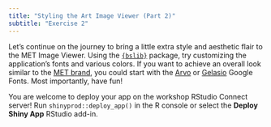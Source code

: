 ```yaml
---
title: "Styling the Art Image Viewer (Part 2)"
subtitle: "Exercise 2"
---
```


Let's continue on the journey to bring a little extra style and aesthetic flair to the MET Image Viewer. Using the [`{bslib}`](https://rstudio.github.io/bslib/articles/bslib.html) package, try customizing the application's fonts and various colors. If you want to achieve an overall look similar to the [MET brand](https://www.metmuseum.org/blogs/now-at-the-met/2016/brand-identity), you could start with the [Arvo](https://fonts.google.com/specimen/Arvo?category=Serif) or [Gelasio](https://fonts.google.com/specimen/Gelasio?category=Serif) Google Fonts. Most importantly, have fun!

::: callout-tip
You are welcome to deploy your app on the workshop RStudio Connect server! Run `shinyprod::deploy_app()` in the R console or select the **Deploy Shiny App** RStudio add-in.
:::